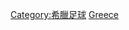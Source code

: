 {{Catnav|頁面分類|各種主題的頁面分類|按國家分類|各國體育|希臘體育|希臘足球}}
{{Catnav|頁面分類|各種主題的頁面分類|按國家分類|各國體育|各國足球|希臘足球}}
{{Catnav|頁面分類|...|球類運動|足球|各國足球|希臘足球}}
{{Catnav|頁面分類|...|体育|各國體育|希臘體育|希臘足球}}
{{Commons category|Association football clubs of Greece}}

[[Category:希臘足球|Category:希臘足球]]
[[Category:各國足球會|Greece]]